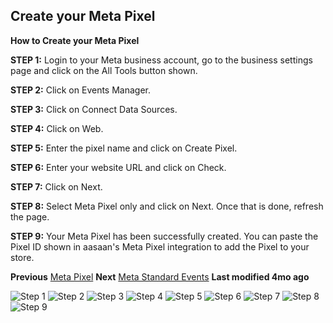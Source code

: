 ## Create your Meta Pixel

**How to Create your Meta Pixel**

**STEP 1:**
Login to your Meta business account, go to the business settings page and click on the All Tools button shown.

**STEP 2:**
Click on Events Manager.

**STEP 3:**
Click on Connect Data Sources.

**STEP 4:**
Click on Web.

**STEP 5:**
Enter the pixel name and click on Create Pixel.

**STEP 6:**
Enter your website URL and click on Check.

**STEP 7:**
Click on Next.

**STEP 8:**
Select Meta Pixel only and click on Next. Once that is done, refresh the page.

**STEP 9:**
Your Meta Pixel has been successfully created. You can paste the Pixel ID shown in aasaan's Meta Pixel integration to add the Pixel to your store.

**Previous**
[Meta Pixel](#)
**Next**
[Meta Standard Events](#)
**Last modified 4mo ago**

![Step 1](https://cdn.aasaan.app/docs/create/create_1.png)
![Step 2](https://cdn.aasaan.app/docs/create/create_2.png)
![Step 3](https://cdn.aasaan.app/docs/create/create_3.png)
![Step 4](https://cdn.aasaan.app/docs/create/create_4.png)
![Step 5](https://cdn.aasaan.app/docs/create/create_5.png)
![Step 6](https://cdn.aasaan.app/docs/create/create_6.png)
![Step 7](https://cdn.aasaan.app/docs/create/create_7.png)
![Step 8](https://cdn.aasaan.app/docs/create/create_8.png)
![Step 9](https://cdn.aasaan.app/docs/create/create_9.png)
